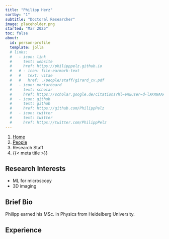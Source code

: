 ```yaml
---
title: "Philipp Herz"
sortby: "1"
subtitle: "Doctoral Researcher"
image: placeholder.png
started: "Mar 2025"
toc: false
about:
  id: person-profile
  template: jolla
  # links:
  #   - icon: link
  #     text: website
  #     href: https://philipppelz.github.io
  #   # - icon: file-earmark-text
  #   #   text: vitae
  #   #   href: ./people/staff/girard_cv.pdf
  #   - icon: mortarboard
  #     text: scholar
  #     href: https://scholar.google.de/citations?hl=en&user=d-lXKR8AAAAJ
  #   - icon: github
  #     text: github
  #     href: https://github.com/PhilippPelz
  #   - icon: twitter
  #     text: twitter
  #     href: https://twitter.com/PhilippPelz
---
```


```{=html}
<nav aria-label="breadcrumb">
  <ol class="breadcrumb">
    <li class="breadcrumb-item"><a href="../../index.html">Home</a></li>
    <li class="breadcrumb-item"><a href="../../people.html">People</a></li>
    <li class="breadcrumb-item active">Research Staff</li>
    <li class="breadcrumb-item active" aria-current="page">{{< meta title >}}</li>
  </ol>
</nav>
```

:::{#person-profile}
:::

## Research Interests
- ML for microscopy
- 3D imaging

## Brief Bio

Philipp earned his MSc. in Physics from Heidelberg University.

## Experience



